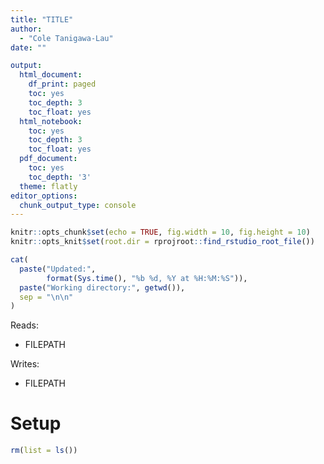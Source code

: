 ```yaml
---
title: "TITLE"
author: 
  - "Cole Tanigawa-Lau"
date: ""

output:
  html_document:
    df_print: paged
    toc: yes
    toc_depth: 3
    toc_float: yes
  html_notebook:
    toc: yes
    toc_depth: 3
    toc_float: yes
  pdf_document:
    toc: yes
    toc_depth: '3'
  theme: flatly
editor_options:
  chunk_output_type: console
---
```


```r
knitr::opts_chunk$set(echo = TRUE, fig.width = 10, fig.height = 10)
knitr::opts_knit$set(root.dir = rprojroot::find_rstudio_root_file())
```

```r
cat(
  paste("Updated:", 
        format(Sys.time(), "%b %d, %Y at %H:%M:%S")),
  paste("Working directory:", getwd()),
  sep = "\n\n"
)
```

Reads:

  - FILEPATH

Writes:

  - FILEPATH

# Setup

```r
rm(list = ls())

```

